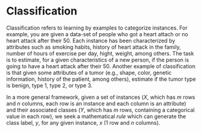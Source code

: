 # Classification

Classification refers to learning by examples to categorize instances. For example, you are given a data-set of people who got a heart attach or no heart attack after their 50. Each instance has been characterized by attributes such as smoking habits, history of heart attack in the family, number of hours of exercise per day, hight, weight, among others. The task is to estimate, for a given characteristics of a new person, if the person is going to have a heart attack after their 50. Another example of classification is that given some attributes of a tumor (e.g., shape, color, genetic information, history of the patient, among others), estimate if the tumor type is benign, type 1, type 2, or type 3.    

In a more general framework, given a set of instances ($X$, which has $m$ rows and $n$ columns, each row is an instance and each column is an attribute) and their associated classes ($Y$, which has $m$ rows, containing a categorical value in each row), we seek a mathematical *rule* which can generate the class label, $y$, for any given instance, $x$ ($1$ row and $n$ columns). 

